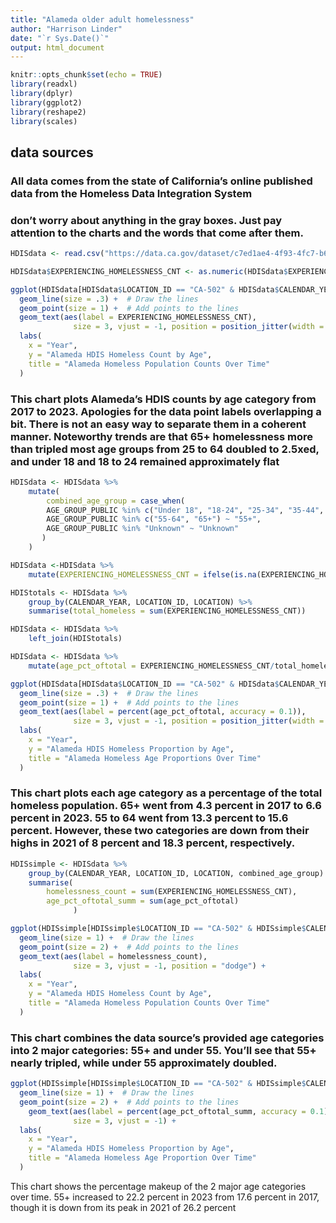 ```yaml
---
title: "Alameda older adult homelessness"
author: "Harrison Linder"
date: "`r Sys.Date()`"
output: html_document
--- 
```


```r
knitr::opts_chunk$set(echo = TRUE)
library(readxl)
library(dplyr)
library(ggplot2)
library(reshape2)
library(scales)
```
## data sources
### All data comes from the state of California's online published data from the Homeless Data Integration System

### don't worry about anything in the gray boxes. Just pay attention to the charts and the words that come after them.
```r


HDISdata <- read.csv("https://data.ca.gov/dataset/c7ed1ae4-4f93-4fc7-b603-3cd07a55d862/resource/b1a5ae24-5842-425c-b56c-aa90f8f1c767/download/homelessness-count-by-age.csv")

HDISdata$EXPERIENCING_HOMELESSNESS_CNT <- as.numeric(HDISdata$EXPERIENCING_HOMELESSNESS_CNT) # making the count a numeric vector instead of a character vector
```





```r
ggplot(HDISdata[HDISdata$LOCATION_ID == "CA-502" & HDISdata$CALENDAR_YEAR != "2024",], aes(x = factor(CALENDAR_YEAR), y = EXPERIENCING_HOMELESSNESS_CNT, color = AGE_GROUP_PUBLIC, group = AGE_GROUP_PUBLIC)) +
  geom_line(size = .3) +  # Draw the lines
  geom_point(size = 1) +  # Add points to the lines
  geom_text(aes(label = EXPERIENCING_HOMELESSNESS_CNT),
              size = 3, vjust = -1, position = position_jitter(width = .1, height = .5)) +
  labs(
    x = "Year",
    y = "Alameda HDIS Homeless Count by Age",
    title = "Alameda Homeless Population Counts Over Time"
  )
```



### This chart plots Alameda's HDIS counts by age category from 2017 to 2023. Apologies for the data point labels overlapping a bit. There is not an easy way to separate them in a coherent manner. Noteworthy trends are that 65+ homelessness more than tripled most age groups from 25 to 64 doubled to 2.5xed, and under 18 and 18 to 24 remained approximately flat




```r
HDISdata <- HDISdata %>%
    mutate(
        combined_age_group = case_when(
        AGE_GROUP_PUBLIC %in% c("Under 18", "18-24", "25-34", "35-44", "45-54") ~ "Under 55",
        AGE_GROUP_PUBLIC %in% c("55-64", "65+") ~ "55+",
        AGE_GROUP_PUBLIC %in% "Unknown" ~ "Unknown"
       )
    )
```

```r
HDISdata <-HDISdata %>%
    mutate(EXPERIENCING_HOMELESSNESS_CNT = ifelse(is.na(EXPERIENCING_HOMELESSNESS_CNT),0, EXPERIENCING_HOMELESSNESS_CNT))

HDIStotals <- HDISdata %>%
    group_by(CALENDAR_YEAR, LOCATION_ID, LOCATION) %>% 
    summarise(total_homeless = sum(EXPERIENCING_HOMELESSNESS_CNT)) 

HDISdata <- HDISdata %>%
    left_join(HDIStotals)

HDISdata <- HDISdata %>%
    mutate(age_pct_oftotal = EXPERIENCING_HOMELESSNESS_CNT/total_homeless)

```








```r
ggplot(HDISdata[HDISdata$LOCATION_ID == "CA-502" & HDISdata$CALENDAR_YEAR != "2024",], aes(x = factor(CALENDAR_YEAR), y = age_pct_oftotal, color = AGE_GROUP_PUBLIC, group = AGE_GROUP_PUBLIC)) +
  geom_line(size = .3) +  # Draw the lines
  geom_point(size = 1) +  # Add points to the lines
  geom_text(aes(label = percent(age_pct_oftotal, accuracy = 0.1)),
              size = 3, vjust = -1, position = position_jitter(width = 0.3, height = 0.01)) +
  labs(
    x = "Year",
    y = "Alameda HDIS Homeless Proportion by Age",
    title = "Alameda Homeless Age Proportions Over Time"
  )
```



### This chart plots each age category as a percentage of the total homeless population. 65+ went from 4.3 percent in 2017 to 6.6 percent in 2023. 55 to 64 went from 13.3 percent to 15.6 percent. However, these two categories are down from their highs in 2021 of 8 percent and 18.3 percent, respectively.










```r
HDISsimple <- HDISdata %>%
    group_by(CALENDAR_YEAR, LOCATION_ID, LOCATION, combined_age_group) %>%
    summarise(
        homelessness_count = sum(EXPERIENCING_HOMELESSNESS_CNT),
        age_pct_oftotal_summ = sum(age_pct_oftotal)
              )
```









```r
ggplot(HDISsimple[HDISsimple$LOCATION_ID == "CA-502" & HDISsimple$CALENDAR_YEAR != "2024",], aes(x = factor(CALENDAR_YEAR), y = homelessness_count, color = combined_age_group, group = combined_age_group)) +
  geom_line(size = 1) +  # Draw the lines
  geom_point(size = 2) +  # Add points to the lines
  geom_text(aes(label = homelessness_count),
              size = 3, vjust = -1, position = "dodge") +
  labs(
    x = "Year",
    y = "Alameda HDIS Homeless Count by Age",
    title = "Alameda Homeless Population Counts Over Time"
  )
```




### This chart combines the data source's provided age categories into 2 major categories: 55+ and under 55. You'll see that 55+ nearly tripled, while under 55 approximately doubled.









```r
ggplot(HDISsimple[HDISsimple$LOCATION_ID == "CA-502" & HDISsimple$CALENDAR_YEAR != "2024",], aes(x = factor(CALENDAR_YEAR), y = age_pct_oftotal_summ, color = combined_age_group, group = combined_age_group)) +
  geom_line(size = 1) +  # Draw the lines
  geom_point(size = 2) +  # Add points to the lines
    geom_text(aes(label = percent(age_pct_oftotal_summ, accuracy = 0.1)),
              size = 3, vjust = -1) +
  labs(
    x = "Year",
    y = "Alameda HDIS Homeless Proportion by Age",
    title = "Alameda Homeless Age Proportion Over Time"
  )
```




This chart shows the percentage makeup of the 2 major age categories over time. 55+ increased to 22.2 percent in 2023 from 17.6 percent in 2017, though it is down from its peak in 2021 of 26.2 percent